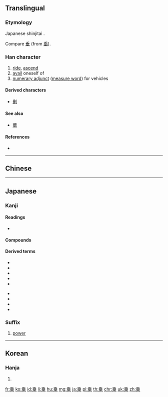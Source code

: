 {{also|乘|椉}}
==Translingual==
{{ja-forms|乗|[[乘]]|[[乘]]}}

===Etymology===
Japanese shinjitai {{Han simp|乘}}.

Compare [[垂]] (from [[埀]]).

===Han character===
{{Han char|rn=4|rad=丿|as=08|sn=9|four=|canj=HDT|ids=⿻⿱千木卄}}

# [[ride]], [[ascend]]
# [[avail]] oneself of
# [[numerary adjunct]] ([[measure word]]) for vehicles

====Derived characters====
* [[剰]]

====See also====
* {{l|mul|垂}} [[華]]<!-- graphically similar -->

====References====
* {{Han ref|kx=0083.081|dkj=00153|dj=0166.300|hdz=10039.080|uh=4E57|ud=20055}}

----

==Chinese==
{{zh-see|乘|v}}

----

==Japanese==

===Kanji===
{{ja-kanji|grade=3|rs=丿08}}

====Readings====
* {{ja-readings|goon=[[じょう]] (''jō'')|kanon=[[しょう]] (''shō'')|kanyoon=[[じょうじる|じょう-じる]]|kun=[[のる|の-る]] (''noru''), [[のり|の-り]] (''nori''), [[のせる|の-せる]] (''noseru'')|nanori=[[のり]] (''nori'')}}

====Compounds====
{{der5
| {{ja-l|移乗}}
| {{ja-l|階乗}}
| {{ja-l|騎乗}}
| {{ja-l|警乗}}
| {{ja-l|下乗}}
| {{ja-l|三乗}}
| {{ja-l|座乗}}, {{ja-l|坐乗}}
| {{ja-l|史乗}}
| {{ja-l|試乗}}
| {{ja-l|小乗}}
| {{ja-l|上乗}}
| {{ja-l|相乗}}
| {{ja-l|大乗}}
| {{ja-l|添乗}}
| {{ja-l|搭乗}}
| {{ja-l|同乗}}
| {{ja-l|二乗}}
| {{ja-l|自乗}}
| {{ja-l|配乗}}
| {{ja-l|陪乗}}
| {{ja-l|万乗}}
| {{ja-l|便乗}}
| {{ja-l|分乗}}
| {{ja-l|冪乗}}
| {{ja-l|累乗}}
| {{ja-l|乗合}}
| {{ja-l|乗員}}
| {{ja-l|乗換}}
| {{ja-l|乗艦}}
| {{ja-l|乗気}}
| {{ja-l|乗客}}
| {{ja-l|乗降}}
| {{ja-l|乗号}}
| {{ja-l|乗算}}
| {{ja-l|乗車}}
| {{ja-l|乗手}}
| {{ja-l|乗除}}
| {{ja-l|乗数}}
| {{ja-l|乗積}}
| {{ja-l|乗船}}
| {{ja-l|乗組}}
| {{ja-l|小乗的}}
| {{ja-l|大乗的}}
| {{ja-l|乗馬}}
| {{ja-l|乗物}}
| {{ja-l|乗法}}
| {{ja-l|乗務}}
| {{ja-l|乗羃}}
| {{ja-l|乗用}}
}}

====Derived terms====
{{der-top}}
* {{l|ja|乗じる}}
* {{l|ja|乗す}}
* {{l|ja|乗ずる}}
* {{l|ja|乗せる}}
* {{l|ja|乗っかる}}
{{der-mid}}
* {{l|ja|乗っける}}
* {{l|ja|乗っ切る}}
* {{l|ja|乗っ取る}}
* {{l|ja|乗る}}
{{der-bottom}}

===Suffix===
{{ja-pos|じょう|suffix}}

# {{lb|ja|mathematics|sort=しょう'}} [[power]]
#: {{ja-usex|３の３'''乗'''は２７である。|さん の さん '''じょう''' は に じゅう なな で ある。|Three to the third '''power''' is 27.}}

----

==Korean==

===Hanja===
{{ko-hanja|hangeul=승|rv=seung|mr=sŭng}}

# {{defn|lang=ko|sort=丿08}}

[[fr:乗]]
[[ko:乗]]
[[id:乗]]
[[li:乗]]
[[hu:乗]]
[[mg:乗]]
[[ja:乗]]
[[pl:乗]]
[[th:乗]]
[[chr:乗]]
[[uk:乗]]
[[zh:乗]]